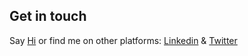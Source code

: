 ## Get in touch

Say [Hi](jason@lungvang.com) or find me on other platforms: [Linkedin](https://www.linkedin.com/in/thuanqh/) & [Twitter](https://twitter.com/huuthuan)
